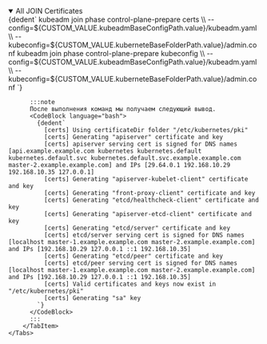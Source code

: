 


<details open>
<summary>All JOIN Certificates</summary>
    <Tabs groupId="install-type">
        <TabItem value='Kubeadm'>
          <CodeBlock language="bash">
            {dedent`
              kubeadm join phase control-plane-prepare certs \\
                --config=${CUSTOM_VALUE.kubeadmBaseConfigPath.value}/kubeadm.yaml \\
                --kubeconfig=${CUSTOM_VALUE.kuberneteBaseFolderPath.value}/admin.conf
              kubeadm join phase control-plane-prepare kubeconfig \\
                --config=${CUSTOM_VALUE.kubeadmBaseConfigPath.value}/kubeadm.yaml \\
                --kubeconfig=${CUSTOM_VALUE.kuberneteBaseFolderPath.value}/admin.conf
            `}
          </CodeBlock>

          :::note
          После выполнения команд мы получаем следующий вывод.
          <CodeBlock language="bash">
            {dedent`
              [certs] Using certificateDir folder "/etc/kubernetes/pki"
              [certs] Generating "apiserver" certificate and key
              [certs] apiserver serving cert is signed for DNS names [api.example.example.com kubernetes kubernetes.default kubernetes.default.svc kubernetes.default.svc.example.example.com master-2.example.example.com] and IPs [29.64.0.1 192.168.10.29 192.168.10.35 127.0.0.1]
              [certs] Generating "apiserver-kubelet-client" certificate and key
              [certs] Generating "front-proxy-client" certificate and key
              [certs] Generating "etcd/healthcheck-client" certificate and key
              [certs] Generating "apiserver-etcd-client" certificate and key
              [certs] Generating "etcd/server" certificate and key
              [certs] etcd/server serving cert is signed for DNS names [localhost master-1.example.example.com master-2.example.example.com] and IPs [192.168.10.29 127.0.0.1 ::1 192.168.10.35]
              [certs] Generating "etcd/peer" certificate and key
              [certs] etcd/peer serving cert is signed for DNS names [localhost master-1.example.example.com master-2.example.example.com] and IPs [192.168.10.29 127.0.0.1 ::1 192.168.10.35]
              [certs] Valid certificates and keys now exist in "/etc/kubernetes/pki"
              [certs] Generating "sa" key
            `}
          </CodeBlock>
          :::
        </TabItem>
    </Tabs>

</details>
